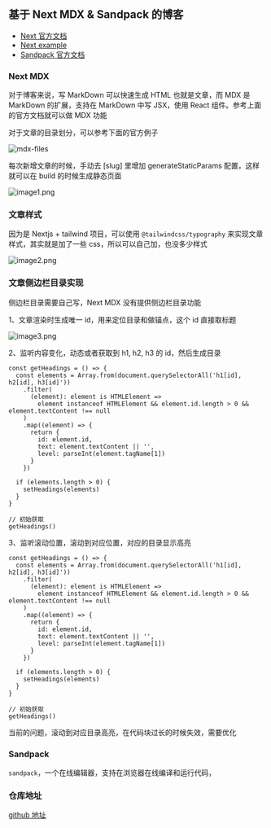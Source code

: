 
## 基于 Next MDX & Sandpack 的博客

- [Next 官方文档](https://nextjs.org/docs/app/building-your-application/configuring/mdx#helpful-links)
- [Next example](https://github.com/vercel/next.js/tree/canary/examples/mdx)
- [Sandpack 官方文档](https://sandpack.codesandbox.io/docs)

### Next MDX

对于博客来说，写 MarkDown 可以快速生成 HTML 也就是文章，而 MDX 是 MarkDown 的扩展，支持在 MarkDown 中写 JSX，使用 React 组件。参考上面的官方文档就可以做 MDX 功能

对于文章的目录划分，可以参考下面的官方例子

<Image src="/mdx-files.avif" height={1690} width={3200} className="h-full w-full object-cover" alt="mdx-files" />

每次新增文章的时候，手动去 [slug] 里增加 generateStaticParams 配置，这样就可以在 build 的时候生成静态页面

![image1.png](/posts/sandpack-mdx/image1.png)

### 文章样式

因为是 Nextjs + tailwind 项目，可以使用 `@tailwindcss/typography` 来实现文章样式，其实就是加了一些 css，所以可以自己加，也没多少样式

![image2.png](/posts/sandpack-mdx/image2.png)

### 文章侧边栏目录实现

侧边栏目录需要自己写，Next MDX 没有提供侧边栏目录功能

1、文章渲染时生成唯一 id，用来定位目录和做锚点，这个 id 直接取标题

![image3.png](/posts/sandpack-mdx/image3.png)

2、监听内容变化，动态或者获取到 h1, h2, h3 的 id，然后生成目录

```tsx
const getHeadings = () => {
  const elements = Array.from(document.querySelectorAll('h1[id], h2[id], h3[id]'))
    .filter(
      (element): element is HTMLElement =>
        element instanceof HTMLElement && element.id.length > 0 && element.textContent !== null
    )
    .map((element) => {
      return {
        id: element.id,
        text: element.textContent || '',
        level: parseInt(element.tagName[1])
      }
    })

  if (elements.length > 0) {
    setHeadings(elements)
  }
}

// 初始获取
getHeadings()
```

3、监听滚动位置，滚动到对应位置，对应的目录显示高亮

```tsx
const getHeadings = () => {
  const elements = Array.from(document.querySelectorAll('h1[id], h2[id], h3[id]'))
    .filter(
      (element): element is HTMLElement =>
        element instanceof HTMLElement && element.id.length > 0 && element.textContent !== null
    )
    .map((element) => {
      return {
        id: element.id,
        text: element.textContent || '',
        level: parseInt(element.tagName[1])
      }
    })

  if (elements.length > 0) {
    setHeadings(elements)
  }
}

// 初始获取
getHeadings()
```

当前的问题，滚动到对应目录高亮，在代码块过长的时候失效，需要优化

### Sandpack

`sandpack`，一个在线编辑器，支持在浏览器在线编译和运行代码，

### 仓库地址

[github 地址](https://github.com/imberZsk/imber)
